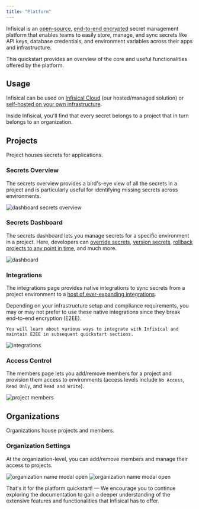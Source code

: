 ```yaml
---
title: "Platform"
---
```


Infisical is an [open-source](https://opensource.com/resources/what-open-source), [end-to-end encrypted](https://en.wikipedia.org/wiki/End-to-end_encryption) secret management platform that enables teams to easily store, manage, and sync secrets like API keys, database credentials, and environment variables across their apps and infrastructure.

This quickstart provides an overview of the core and useful functionalities offered by the platform.

## Usage

Infisical can be used on [Infisical Cloud](https://app.infisical.com/login) (our hosted/managed solution) or [self-hosted on your own infrastructure](/self-hosting/overview).

Inside Infisical, you'll find that every secret belongs to a project that in turn belongs to an organization.

## Projects

Project houses secrets for applications.

### Secrets Overview

The secrets overview provides a bird's-eye view of all the secrets in a project and is particularly useful for identifying missing secrets across environments.

![dashboard secrets overview](../../images/dashboard-secrets-overview.png)

### Secrets Dashboard

The secrets dashboard lets you manage secrets for a specific environment in a project. 
Here, developers can [override secrets](/getting-started/dashboard/project#personal-overrides), [version secrets](/getting-started/dashboard/secret-versioning), [rollback projects to any point in time](/getting-started/dashboard/pit-recovery), and much more.

![dashboard](../../images/dashboard.png)

### Integrations

The integrations page provides native integrations to sync secrets from a project environment to a [host of ever-expanding integrations](/integrations/overview).

<Tip>
    Depending on your infrastructure setup and compliance requirements, you may or may not prefer to use these native integrations since they break end-to-end encryption (E2EE).
    
    You will learn about various ways to integrate with Infisical and maintain E2EE in subsequent quickstart sections.
</Tip>

![integrations](../../images/integrations.png)

### Access Control

The members page lets you add/remove members for a project and provision them access to environments (access levels include `No Access`, `Read Only`, and `Read and Write`).

![project members](../../images/project-members.png)

## Organizations

Organizations house projects and members.

### Organization Settings

At the organization-level, you can add/remove members and manage their access to projects.

![organization name modal open](../../images/dashboard-name-modal-organization.png)
![organization name modal open](../../images/organization.png)

That's it for the platform quickstart! — We encourage you to continue exploring the documentation to gain a deeper understanding of the extensive features and functionalities that Infisical has to offer.